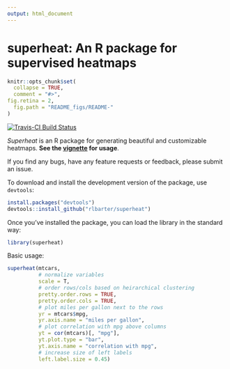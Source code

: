 ```yaml
---
output: html_document
---
```


# superheat: An R package for supervised heatmaps


```r
knitr::opts_chunk$set(
  collapse = TRUE,
  comment = "#>",
fig.retina = 2,
  fig.path = "README_figs/README-"
)
```

[![Travis-CI Build Status](https://travis-ci.org/rlbarter/superheat.svg?branch=master)](https://travis-ci.org/rlbarter/superheat)

*Superheat* is an R package for generating beautiful and customizable heatmaps. **See the [vignette](https://rlbarter.github.io/superheat/) for usage**.

If you find any bugs, have any feature requests or feedback, please submit an issue.


To download and install the development version of the package, use `devtools`:

```r
install.packages("devtools")
devtools::install_github("rlbarter/superheat")
```

Once you've installed the package, you can load the library in the standard way:

```r
library(superheat)
```



Basic usage:

```r
superheat(mtcars,
          # normalize variables
          scale = T,
          # order rows/cols based on heirarchical clustering
          pretty.order.rows = TRUE,
          pretty.order.cols = TRUE,
          # plot miles per gallon next to the rows
          yr = mtcars$mpg,
          yr.axis.name = "miles per gallon",
          # plot correlation with mpg above columns
          yt = cor(mtcars)[, "mpg"],
          yt.plot.type = "bar",
          yt.axis.name = "correlation with mpg",
          # increase size of left labels
          left.label.size = 0.45)
```
